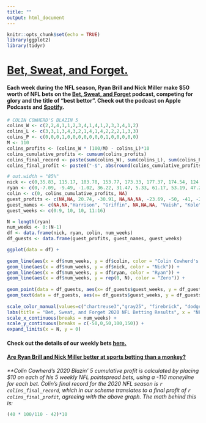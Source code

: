 ```yaml
---
title: ""
output: html_document
---
```


```r
knitr::opts_chunk$set(echo = TRUE)
library(ggplot2)
library(tidyr)
```

# [Bet, Sweat, and Forget.](https://open.spotify.com/show/1bABVhkwnd3sDaBSZLC0oY)

#### Each week during the NFL season, Ryan Brill and Nick Miller make $50 worth of NFL bets on the [Bet, Sweat, and Forget](https://open.spotify.com/show/1bABVhkwnd3sDaBSZLC0oY) podcast, competing for glory and the title of "best bettor". Check out the podcast on Apple Podcasts and [Spotify](https://open.spotify.com/show/1bABVhkwnd3sDaBSZLC0oY).

```r
# COLIN COWHERD'S BLAZIN 5
colins_W <- c(2,2,4,1,1,2,3,4,1,4,1,2,3,3,4,1,2)
colins_L <- c(3,3,1,3,4,3,2,1,4,1,4,2,2,2,1,3,3)
colins_P <- c(0,0,0,1,0,0,0,0,0,0,0,1,0,0,0,0,0)
M <- 110
colins_profits <- (colins_W * (100/M) - colins_L)*10
colins_cumulative_profits <- cumsum(colins_profits)
colins_final_record <- paste(sum(colins_W), sum(colins_L), sum(colins_P), sep = "-")
colins_final_profit <- paste0("-$", abs(round(colins_cumulative_profits[length(colins_cumulative_profits)],2)) )
```

```r
# out.width = "85%"
nick <- c(0,35.83, 115.17, 103.78, 153.77, 173.33, 177.37, 174.54, 124.54, 74.54, 62.72, 62.72, 62.72, 85.53, 52.49, 52.49, 69.76, 75.34, NA)
ryan <- c(0,-7.09, -9.49, -1.02, 36.22, 31.47, 5.33, 61.17, 53.19, 47.2, 32.29, 19.32, 42.88, 44.86, 13.56, 13.56, -20.31, -14.97, 2.09)
colin <- c(0, colins_cumulative_profits, NA)
guest_profits <- c(NA,NA, 20.74, -30.91, NA,NA,NA, -23.69, -50, -41, -21.36, -40, -23.73, -7.51, 19.27, -50, NA, -50)
guest_names <- c(NA,NA,"Harrison", "Griffin", NA,NA,NA, "Vaish", "Kole", "Adil", "Jake", "Aaron", "Griffin", "Griffin", "Griffin", "Bernie",NA, "Jerry")
guest_weeks <- c(0:9, 10, 10, 11:16)

N = length(ryan)
num_weeks <- 0:(N-1)
df <- data.frame(nick, ryan, colin, num_weeks)
df_guests <- data.frame(guest_profits, guest_names, guest_weeks)

ggplot(data = df) +
  
geom_line(aes(x = df$num_weeks, y = df$colin, color = "Colin Cowherd's Blazin' 5**")) +
geom_line(aes(x = df$num_weeks, y = df$nick, color = "Nick")) +
geom_line(aes(x = df$num_weeks, y = df$ryan, color = "Ryan")) +
geom_line(aes(x = df$num_weeks, y = rep(0, N), color = "Zero")) +
  
geom_point(data = df_guests, aes(x= df_guests$guest_weeks, y = df_guests$guest_profits, color = "Guest")) +
geom_text(data = df_guests, aes(x= df_guests$guest_weeks, y = df_guests$guest_profits, label=guest_names, color = "Guest"),hjust=0, vjust=0) +
  
scale_color_manual(values=c("chartreuse3","gray25", "firebrick", "dodgerblue2", "gray65")) +
labs(title = "Bet, Sweat, and Forget 2020 NFL Betting Results", x = "NFL Week Number", y = "Cumulative Profit, USD", color="") +
scale_x_continuous(breaks = num_weeks) +
scale_y_continuous(breaks = c(-50,0,50,100,150)) +
expand_limits(x = N, y = 0)
```

#### Check out the details of our weekly bets [<u>here.</u>](https://docs.google.com/spreadsheets/d/13TNrDf-RFrJfA36LXjcGHZ5fr_W4pD1yO2_RyniTxww/edit?usp=sharing)

#### [Are Ryan Brill and Nick Miller better at sports betting than a monkey?](https://ryansbrill.com/ryan_vs_monkey/)

_\*\*Colin Cowherd's 2020 Blazin' 5 cumulative profit is calculated by placing $10 on each of his 5 weekly NFL pointspread bets, using a -110 moneyline for each bet. Colin's final record for the 2020 NFL season is `r colins_final_record`, which in our scheme translates to a final profit of `r colins_final_profit`, agreeing with the above graph. The math behind this is:_ 
```r
(40 * 100/110 - 42)*10
```
